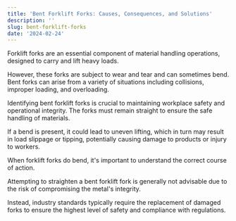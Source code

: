 ```yaml
---
title: 'Bent Forklift Forks: Causes, Consequences, and Solutions'
description: ''
slug: bent-forklift-forks
date: '2024-02-24'
---
```



Forklift forks are an essential component of material handling operations, designed to carry and lift heavy loads.

However, these forks are subject to wear and tear and can sometimes bend. Bent forks can arise from a variety of situations including collisions, improper loading, and overloading.

Identifying bent forklift forks is crucial to maintaining workplace safety and operational integrity. The forks must remain straight to ensure the safe handling of materials.

If a bend is present, it could lead to uneven lifting, which in turn may result in load slippage or tipping, potentially causing damage to products or injury to workers.

When forklift forks do bend, it's important to understand the correct course of action.

Attempting to straighten a bent forklift fork is generally not advisable due to the risk of compromising the metal's integrity.

Instead, industry standards typically require the replacement of damaged forks to ensure the highest level of safety and compliance with regulations.
